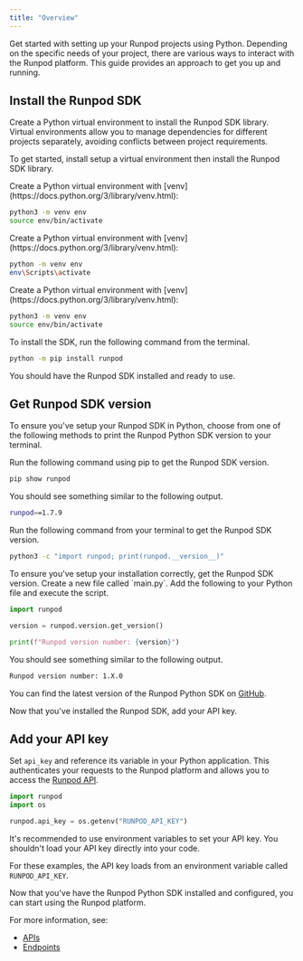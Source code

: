 ```yaml
---
title: "Overview"
---
```


Get started with setting up your Runpod projects using Python. Depending on the specific needs of your project, there are various ways to interact with the Runpod platform. This guide provides an approach to get you up and running.

## Install the Runpod SDK

Create a Python virtual environment to install the Runpod SDK library. Virtual environments allow you to manage dependencies for different projects separately, avoiding conflicts between project requirements.

To get started, install setup a virtual environment then install the Runpod SDK library.

<Tabs>
<Tab title="macOS">
Create a Python virtual environment with [venv](https://docs.python.org/3/library/venv.html):

```bash
python3 -m venv env
source env/bin/activate
```

</Tab>

<Tab title="Windows">
Create a Python virtual environment with [venv](https://docs.python.org/3/library/venv.html):

```bash
python -m venv env
env\Scripts\activate
```

</Tab>

<Tab title="Linux">
Create a Python virtual environment with [venv](https://docs.python.org/3/library/venv.html):

```bash
python3 -m venv env
source env/bin/activate
```

</Tab>

</Tabs>

To install the SDK, run the following command from the terminal.

```bash
python -m pip install runpod
```

You should have the Runpod SDK installed and ready to use.

## Get Runpod SDK version

To ensure you've setup your Runpod SDK in Python, choose from one of the following methods to print the Runpod Python SDK version to your terminal.

<Tabs>
<Tab title="Pip">
Run the following command using pip to get the Runpod SDK version.

```bash
pip show runpod
```

You should see something similar to the following output.

```bash
runpod==1.7.9
```

</Tab>

<Tab title="Shell">
Run the following command from your terminal to get the Runpod SDK version.

```bash
python3 -c "import runpod; print(runpod.__version__)"
```

</Tab>

<Tab title="Python">
To ensure you've setup your installation correctly, get the Runpod SDK version. Create a new file called `main.py`. Add the following to your Python file and execute the script.

```py
import runpod

version = runpod.version.get_version()

print(f"Runpod version number: {version}")
```

You should see something similar to the following output.

```sh
Runpod version number: 1.X.0
```

</Tab>

</Tabs>

You can find the latest version of the Runpod Python SDK on [GitHub](https://github.com/runpod/runpod-python/releases).

Now that you've installed the Runpod SDK, add your API key.

## Add your API key

Set `api_key` and reference its variable in your Python application. This authenticates your requests to the Runpod platform and allows you to access the [Runpod API](/sdks/python/apis).

```python
import runpod
import os

runpod.api_key = os.getenv("RUNPOD_API_KEY")
```

<Info>

It's recommended to use environment variables to set your API key. You shouldn't load your API key directly into your code.

For these examples, the API key loads from an environment variable called `RUNPOD_API_KEY`.

</Info>

Now that you've have the Runpod Python SDK installed and configured, you can start using the Runpod platform.

For more information, see:

* [APIs](/sdks/python/apis)
* [Endpoints](/sdks/python/endpoints)
